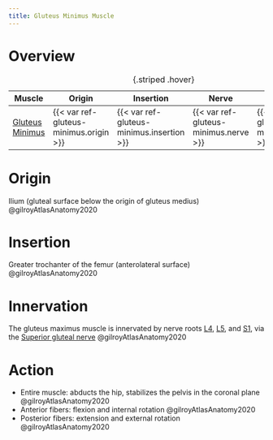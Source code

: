 ```yaml
---
title: Gluteus Minimus Muscle
---
```



# Overview

| Muscle  | Origin | Insertion | Nerve | Action |
|------|--------|-------|----------|--------|
| [Gluteus Minimus]({{< var ref-gluteus-minimus.path >}}) | {{< var ref-gluteus-minimus.origin >}} | {{< var ref-gluteus-minimus.insertion >}} | {{< var ref-gluteus-minimus.nerve >}} | {{< var ref-gluteus-minimus.action >}} |
: {.striped .hover}

# Origin

Ilium (gluteal surface below the origin of gluteus medius) @gilroyAtlasAnatomy2020

# Insertion

Greater trochanter of the femur (anterolateral surface) @gilroyAtlasAnatomy2020


# Innervation

The gluteus maximus muscle is innervated by nerve roots [L4]({{< var ref-nerve-root.l4 >}}), [L5]({{< var ref-nerve-root.l5 >}}), and [S1]({{< var ref-nerve-root.s1 >}}), via the [Superior gluteal nerve]({{< var ref-superior-gluteal-nerve.path >}})  @gilroyAtlasAnatomy2020



# Action

- Entire muscle: abducts the hip, stabilizes the pelvis in the coronal plane @gilroyAtlasAnatomy2020
- Anterior fibers: flexion and internal rotation @gilroyAtlasAnatomy2020 
- Posterior fibers: extension and external rotation @gilroyAtlasAnatomy2020 

 


